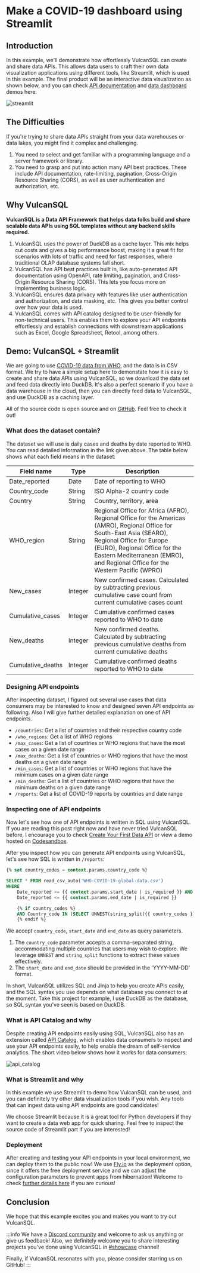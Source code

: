 # Make a COVID-19 dashboard using Streamlit

## Introduction

In this example, we'll demonstrate how effortlessly VulcanSQL can create and share data APIs.
This allows data users to craft their own data visualization applications using different tools, like Streamlit, which is used in this example.
The final product will be an interactive data visualization as shown below,
and you can check [API documentation](https://covid19-global-data-api.fly.dev/doc) and [data dashboard](https://covid19-dashboard.fly.dev/) demos here.

![streamlit](./gifs/streamlit.gif)

## The Difficulties

If you're trying to share data APIs straight from your data warehouses or data lakes, you might find it complex and challenging.

1. You need to select and get familiar with a programming language and a server framework or library.
2. You need to grasp and put into action many API best practices. These include API documentation,
rate-limiting, pagination, Cross-Origin Resource Sharing (CORS), as well as user authentication and authorization, etc.

## Why VulcanSQL

**VulcanSQL is a Data API Framework that helps data folks build and share scalable data APIs using SQL templates without any backend skills required.**

1. VulcanSQL uses the power of DuckDB as a cache layer. This mix helps cut costs and gives a big performance boost,
making it a great fit for scenarios with lots of traffic and need for fast responses, where traditional OLAP database systems fall short.
2. VulcanSQL has API best practices built in, like auto-generated API documentation using OpenAPI, rate limiting, pagination, and Cross-Origin Resource Sharing (CORS).
This lets you focus more on implementing business logic.
3. VulcanSQL ensures data privacy with features like user authentication and authorization, and data masking, etc. This gives you better control over how your data is used.
4. VulcanSQL comes with API catalog designed to be user-friendly for non-technical users. This enables them to explore your
API endpoints effortlessly and establish connections with downstream applications such as Excel, Google Spreadsheet, Retool, among others.

## Demo: VulcanSQL + Streamlit

We are going to use [COVID-19 data from WHO](https://covid19.who.int/data), and the data is in CSV format.
We try to have a simple setup here to demonstate how it is easy to create and share data APIs using VulcanSQL, so we download the data set and feed data directly into DuckDB.
It's also a perfect scenario if you have a data warehouse in the cloud, then you can directly feed data to VulcanSQL, and use DuckDB as a caching layer.

All of the source code is open source and on [GitHub](https://github.com/Canner/vulcan-sql-examples/tree/main/covid19-global-data-api). Feel free to check it out!

### What does the dataset contain?

The dataset we will use is daily cases and deaths by date reported to WHO. You can read detailed information in the link given above.
The table below shows what each field means in the dataset:

|Field name|Type|Description|
|---|---|---|
|Date_reported|Date|Date of reporting to WHO|
|Country_code|String|ISO Alpha-2 country code|
|Country|String|Country, territory, area|
|WHO_region|String|Regional Office for Africa (AFRO), Regional Office for the Americas (AMRO), Regional Office for South-East Asia (SEARO), Regional Office for Europe (EURO), Regional Office for the Eastern Mediterranean (EMRO), and Regional Office for the Western Pacific (WPRO)|
|New_cases|Integer|New confirmed cases. Calculated by subtracting previous cumulative case count from current cumulative cases count|
|Cumulative_cases|Integer|Cumulative confirmed cases reported to WHO to date|
|New_deaths|Integer|New confirmed deaths. Calculated by subtracting previous cumulative deaths from current cumulative deaths|
|Cumulative_deaths|Integer|Cumulative confirmed deaths reported to WHO to date|

### Designing API endpoints

After inspecting dataset, I figured out several use cases that data consumers may be interested to know and designed seven API endpoints as following.
Also I will give further detailed explanation on one of API endpoints.

- `/countries`: Get a list of countries and their respective country code
- `/who_regions`: Get a list of WHO regions
- `/max_cases`: Get a list of countries or WHO regions that have the most cases on a given date range
- `/max_deaths`: Get a list of countries or WHO regions that have the most deaths on a given date range
- `/min_cases`: Get a list of countries or WHO regions that have the minimum cases on a given date range
- `/min_deaths`: Get a list of countries or WHO regions that have the minimum deaths on a given date range
- `/reports`: Get a list of COVID-19 reports by countries and date range

### Inspecting one of API endpoints

Now let's see how one of API endpoints is written in SQL using VulcanSQL. If you are reading this post right now and have never tried VulcanSQL before,
I encourage you to check [Create Your First Data API](../../docs/get-started/first-api) or view a demo hosted on [Codesandbox](https://codesandbox.io/p/sandbox/vulcansql-demo-wfd834).

After you inspect how you can generate API endpoints using VulcanSQL, let's see how SQL is written in `/reports`:

```sql
{% set country_codes = context.params.country_code %}

SELECT * FROM read_csv_auto('WHO-COVID-19-global-data.csv')
WHERE
    Date_reported >= {{ context.params.start_date | is_required }} AND
    Date_reported <= {{ context.params.end_date | is_required }}

    {% if country_codes %}
    AND Country_code IN (SELECT UNNEST(string_split({{ country_codes }}, ',')))
    {% endif %}
```

We accept `country_code`, `start_date` and `end_date` as query parameters.
1. The `country_code` parameter accepts a comma-separated string,
accommodating multiple countries that users may wish to explore. We leverage `UNNEST` and `string_split` functions to extract these values effectively.
2. The `start_date` and `end_date` should be provided in the 'YYYY-MM-DD' format.

In short, VulcanSQL utilizes SQL and Jinja to help you create APIs easily, and the SQL syntax you use depends on what database you connect to at the moment.
Take this project for example, I use DuckDB as the database, so SQL syntax you've seen is based on DuckDB.

### What is API Catalog and why

Despite creating API endpoints easily using SQL, VulcanSQL also has an extension called [API Catalog](../../docs/catalog/intro), which enables data consumers to inspect and use your API endpoints easily,
to help enable the dream of self-service analytics. The short video below shows how it works for data consumers:

![api_catalog](./gifs/api_catalog.gif)

### What is Streamlit and why

In this example we use Streamlit to demo how VulcanSQL can be used, and you can definitely try other data visualization tools if you wish.
Any tools that can ingest data using API endpoints are good candidates!

We choose Streamlit because it is a great tool for Python developers if they want to create a data web app for quick sharing.
Feel free to inspect the source code of Streamlit part if you are interested!

### Deployment

After creating and testing your API endpoints in your local environment, we can deploy them to the public now!
We use [Fly.io](https://fly.io/) as the deployment option, since it offers the free deployment service and
we can adjust the configuration parameters to prevent apps from hibernation!
Welcome to check [further details here](https://github.com/Canner/vulcan-sql-examples/tree/main/covid19-global-data-api#deployment) if you are curious!

## Conclusion

We hope that this example excites you and makes you want to try out VulcanSQL.

:::info
We have a [Discord community](https://discord.gg/ztDz8DCmG4) and welcome to ask us anything or give us feedback!
Also, we definitely welcome you to share interesting projects you've done using VulcanSQL in [#showcase](https://discord.com/channels/1017514410677391420/1017514410677391427) channel!

Finally, if VulcanSQL resonates with you, please consider starring us on GitHub!
:::
